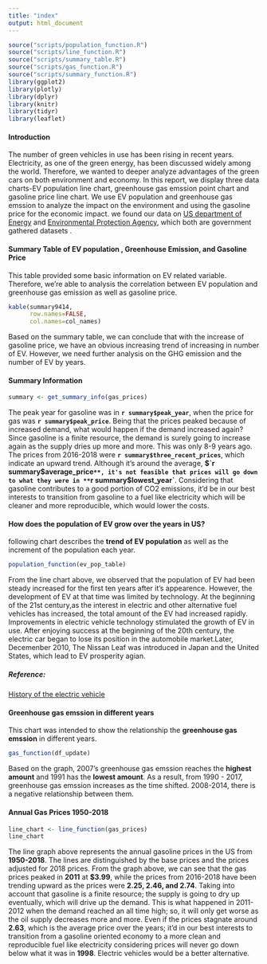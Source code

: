 ```yaml
---
title: "index"
output: html_document
---
```

```r
source("scripts/population_function.R")
source("scripts/line_function.R")
source("scripts/summary_table.R")
source("scripts/gas_function.R")
source("scripts/summary_function.R")
library(ggplot2)
library(plotly)
library(dplyr)
library(knitr)
library(tidyr)
library(leaflet)
```

#### Introduction 
The number of green vehicles in use has been rising in recent years. Electricity, as one of the green energy, has been discussed widely among the world. Therefore, we wanted to deeper analyze advantages of the green cars on both environment and economy. In this report, we display three data charts-EV population line chart, greenhouse gas emssion point chart and gasoline price line chart. We use EV population and greenhouse gas emssion to analyze the impact on the environment and using the gasoline price for the economic impact. 
we found our data on [US department of Energy](https://www.energy.gov/) and [Environmental Protection Agency](https://www.epa.gov/), which both are government gathered datasets .

#### Summary Table of EV population , Greenhouse Emission, and Gasoline Price
This table provided some basic information on EV related variable. Therefore, we're able to analysis the correlation between EV population and greenhouse gas emission as well as gasoline price. 

```r
kable(summary9414,
      row.names=FALSE,
      col.names=col_names)
```

Based on the summary table, we can conclude that with the increase of gasoline price, we have an obvious increasing trend of increasing in number of EV. However, we need further analysis on the GHG emission and the number of EV by years.

#### Summary Information
```r
summary <- get_summary_info(gas_prices)
```
The peak year for gasoline was in **`r summary$peak_year`**, when the price for gas was **`r summary$peak_price`**. Being that the prices peaked because of increased demand, what would happen if the demand increased again? Since gasoline is a finite resource, the demand is surely going to increase again as the supply dries up more and more. This was only 8-9 years ago. The prices from 2016-2018 were **`r summary$three_recent_prices`**, which indicate an upward trend. Although it's around the average, **$`r summary$average_price`**, it's not feasible that prices will go down to what they were in **`r summary$lowest_year`**. Considering that gasoline contributes to a good portion of CO2 emissions, it'd be in our best interests to transition from gasoline to a fuel like electricity which will be cleaner and more reproducible, which would lower the costs.


#### How does the population of EV grow over the years in US? 

following chart describes the **trend of EV population** as well as the increment of the population each year. 

```r
population_function(ev_pop_table)
```

From the line chart above, we observed that the population of EV had been steady 
increased for the first ten years after it's appearence. However, the development of EV at that time was limited by technology. At the beginning of the 21st century,as the interest in electric and other alternative fuel vehicles has increased, the total amount of the EV had increased rapidly. Improvements in electric vehicle technology stimulated the growth of EV in use. After enjoying success at the beginning of the 20th century, the electric car began to lose its position in the automobile market.Later, Decemenber 2010, The Nissan Leaf was introduced in Japan and the United States, which lead to EV prosperity agian.

##### Reference: 
[History of the electric vehicle](https://en.wikipedia.org/wiki/History_of_the_electric_vehicle)


#### Greenhouse gas emssion in different years
This chart was intended to show the relationship the **greenhouse gas emssion** in different years. 

```r
gas_function(df_update)
```

Based on the graph, 2007's greenhouse gas emssion reaches the **highest amount** and 1991 has the **lowest amount**. As a result, from 1990 - 2017, greenhouse gas emssion increases as the time shifted. 2008-2014, there is a negative relationship between them.

#### Annual Gas Prices 1950-2018

```r
line_chart <- line_function(gas_prices)
line_chart
```

The line graph above represents the annual gasoline prices in the US from **1950-2018**. The lines are distinguished by the base prices and the prices adjusted for 2018 prices. From the graph above, we can see that the gas prices peaked in **2011** at **$3.99**, while the prices from 2016-2018 have been trending upward as the prices were **2.25, 2.46, and 2.74**. Taking into account that gasoline is a finite resource; the supply is going to dry up eventually, which will drive up the demand. This is what happened in 2011-2012 when the demand reached an all time high; so, it will only get worse as the oil supply decreases more and more. Even if the prices stagnate around **2.63**, which is the average price over the years; it'd in our best interests to transition from a gasoline oriented economy to a more clean and reproducible fuel like electricity considering prices will never go down below what it was in **1998**. Electric vehicles would be a better alternative.



